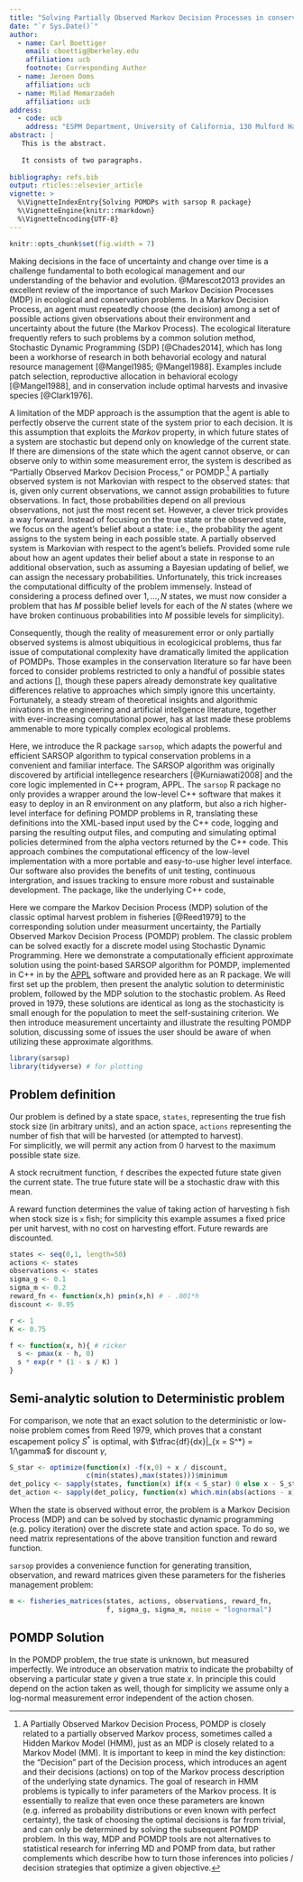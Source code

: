 ```yaml
---
title: "Solving Partially Observed Markov Decision Processes in conservation problems"
date: "`r Sys.Date()`"
author:
  - name: Carl Boettiger
    email: cboettig@berkeley.edu
    affiliation: ucb
    footnote: Corresponding Author
  - name: Jeroen Ooms
    affiliation: ucb
  - name: Milad Memarzadeh
    affiliation: ucb
address:
  - code: ucb
    address: "ESPM Department, University of California, 130 Mulford Hall Berkeley, CA 94720-3114, USA"
abstract: |
   This is the abstract.
 
   It consists of two paragraphs.
 
bibliography: refs.bib
output: rticles::elsevier_article
vignette: >
  %\VignetteIndexEntry{Solving POMDPs with sarsop R package}
  %\VignetteEngine{knitr::rmarkdown}
  %\VignetteEncoding{UTF-8}
---
```


```r
knitr::opts_chunk$set(fig.width = 7)
```


Making decisions in the face of uncertainty and change over time is a challenge fundamental to both ecological management and our understanding of the behavior and evolution. @Marescot2013 provides an excellent review of the importance of such Markov Decision Processes (MDP) in ecological and conservation problems.  In a Markov Decision Process, an agent must repeatedly choose (the decision) among a set of possible actions given observations about their environment and uncertainty about the future (the Markov Process).  The ecological literature frequently refers to such problems by a common solution method, Stochastic Dynamic Programming (SDP) [@Chades2014], which has long been a workhorse of research in both behavorial ecology and natural resource management [@Mangel1985; @Mangel1988].  Examples include patch selection, reproductive allocation in behavioral ecology [@Mangel1988], and in conservation include optimal harvests and invasive species [@Clark1976].  

A limitation of the MDP approach is the assumption that the agent is able to perfectly observe the current state of the system prior to each decision.  It is this assumption that exploits the *Markov* property, in which future states of a system are stochastic but depend only on knowledge of the current state.  If there are dimensions of the state which the agent cannot observe, or can observe only to within some measurement error, the system is described as "Partially Observed Markov Decision Process," or POMDP.[^1] A partially observed system is not Markovian with respect to the observed states: that is, given only current observations, we cannot assign probabilities to future observations.  In fact, those probabilities depend on all previous observations, not just the most recent set.  However, a clever trick provides a way forward. Instead of focusing on the true state or the observed state, we focus on the agent's belief about a state: i.e., the probability the agent assigns to the system being in each possible state. A partially observed system is Markovian with respect to the agent's beliefs.  Provided some rule about how an agent updates their belief about a state in response to an additional observation, such as assuming a Bayesian updating of belief, we can assign the necessary probabilities.  Unfortunately, this trick increases the computational difficulty of the problem immensely.  Instead of considering a process defined over $1, ..., N$ states, we must now consider a problem that has $M$ possible belief levels for each of the $N$ states (where we have broken continuous probabilities into $M$ possible levels for simplicity).  

[^1]: A Partially Observed Markov Decision Process, POMDP is closely related to a partially observed Markov process, sometimes called a Hidden Markov Model (HMM), just as an MDP is closely related to a Markov Model (MM).  It is important to keep in mind the key distinction: the "Decision" part of the Decision process, which introduces an agent and their decisions (actions) on top of the Markov process description of the underlying state dynamics.  The goal of research in HMM problems is typically to infer parameters of the Markov process.  It is essentially to realize that even once these parameters are known (e.g. inferred as probability distributions or even known with perfect certainty), the task of choosing the optimal decisions is far from trivial, and can only be determined by solving the subsequent POMDP problem.  In this way, MDP and POMDP tools are not alternatives to statistical research for inferring MD and POMP from data, but rather complements which describe how to turn those inferences into policies / decision strategies that optimize a given objective. 

Consequently, though the reality of measurement error or only partially observed systems is almost ubiquitious in ecologicical problems, thus far 
issue of computational complexity have dramatically limited the application of POMDPs.  Those examples in the conservation literature so far have been forced to consider problems restricted to only a handful of possible states and actions [], though these papers already demonstrate key qualitative differences relative to approaches which simply ignore this uncertainty.  Fortunately, a steady stream of theoretical insights and algorithmic inivations in the engineering and artificial intellgence literature, together with ever-increasing computational power, has at last made these problems ammenable to more typically complex ecological problems.  

Here, we introduce the R package `sarsop`, which adapts the powerful and efficient SARSOP algorithm to typical conservation problems in a convenient and familiar interface.  The SARSOP algorithm was originally discovered by artificial intellegence researchers [@Kurniawati2008] and the core logic implemented in C++ program, APPL.  The `sarsop` R package no only provides a wrapper around the low-level C++ software that makes it easy to deploy in an R environment on any platform, but also a rich higher-level interface for defining POMDP problems in R, translating these definitions into the XML-based input used by the C++ code, logging and parsing the resulting output files, and computing and simulating optimal policies determined from the alpha vectors returned by the C++ code.  This approach combines the computational efficency of the low-level implementation with a more portable and easy-to-use higher level interface.  Our software also provides the benefits of unit testing, continuous intergration, and issues tracking to ensure more robust and sustainable development.  The package, like the underlying C++ code, 

Here we compare the Markov Decision Process (MDP) solution of the classic optimal harvest problem in fisheries [@Reed1979] to the corresponding solution under measurment uncertainty, the Partially Observed Markov Decision Process (POMDP) problem.  The classic problem can be solved exactly for a discrete model using Stochastic Dynamic Programming.  Here we demonstrate a computationally efficient approximate solution using the point-based SARSOP algorithm for POMDP, implemented in C++ in by the [APPL](http://bigbird.comp.nus.edu.sg/pmwiki/farm/appl) software and provided here as an R package.  We will first set up the problem, then present the analytic solution to deterministic problem, followed by the MDP solution to the stochastic problem.  As Reed proved in 1979, these solutions are identical as long as the stochasticity is small enough for the population to meet the self-sustaining criterion.  We then introduce measurement uncertainty and illustrate the resulting POMDP solution, discussing some of issues the user should be aware of when utilizing these approximate algorithms. 


```r
library(sarsop)
library(tidyverse) # for plotting
```


## Problem definition

Our problem is defined by a state space, `states`, representing the true fish stock size (in arbitrary units), 
and an action space, `actions` representing the number of fish that will be harvested (or attempted to harvest).  
For simplicitly, we will permit any action from 0 harvest to the maximum possible state size.  

A stock recruitment function, `f` describes the expected future state given the current state.  The true future
state will be a stochastic draw with this mean.

A reward function determines the value of taking action of harvesting `h` fish when stock size is `x` fish;
for simplicity this example assumes a fixed price per unit harvest, with no cost on harvesting effort. 
Future rewards are discounted.



```r
states <- seq(0,1, length=50)
actions <- states
observations <- states
sigma_g <- 0.1
sigma_m <- 0.2
reward_fn <- function(x,h) pmin(x,h) # - .001*h
discount <- 0.95

r <- 1
K <- 0.75

f <- function(x, h){ # ricker
  s <- pmax(x - h, 0)
  s * exp(r * (1 - s / K) )
}
```


## Semi-analytic solution to Deterministic problem

For comparison, we note that an exact solution to the deterministic or low-noise problem comes from Reed 1979, which proves that a constant escapement
policy $S^*$ is optimal, with $\tfrac{df}{dx}|_{x = S^*} = 1/\gamma$ for discount $\gamma$,

```r
S_star <- optimize(function(x) -f(x,0) + x / discount, 
                   c(min(states),max(states)))$minimum
det_policy <- sapply(states, function(x) if(x < S_star) 0 else x - S_star)
det_action <- sapply(det_policy, function(x) which.min(abs(actions - x)))
```



When the state is observed without error, the problem is a Markov Decision Process (MDP) and can be solved by 
stochastic dynamic programming (e.g. policy iteration) over the discrete state and action space. To do so, we need
matrix representations of the above transition function and reward function. 

`sarsop` provides a convenience function for generating transition, observation, and reward matrices given these parameters for the fisheries management problem:

```r
m <- fisheries_matrices(states, actions, observations, reward_fn, 
                        f, sigma_g, sigma_m, noise = "lognormal")
```

## POMDP Solution

In the POMDP problem, the true state is unknown, but measured imperfectly.  We introduce
an observation matrix to indicate the probabilty of observing a particular state $y$ given
a true state $x$. In principle this could depend on the action taken as well, though for 
simplicity we assume only a log-normal measurement error independent of the action chosen.
